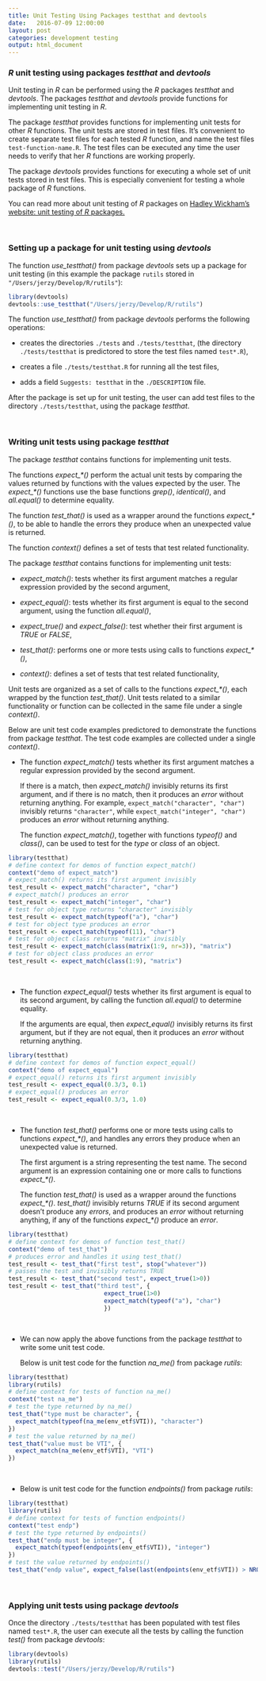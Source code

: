 ```yaml
---
title: Unit Testing Using Packages testthat and devtools
date:   2016-07-09 12:00:00
layout: post
categories: development testing
output: html_document
---
```


### *R* unit testing using packages *testthat* and *devtools*

Unit testing in *R* can be performed using the *R* packages *testthat* and *devtools*. 
The packages *testthat* and *devtools* provide functions for implementing unit testing in *R*.  

The package *testthat* provides functions for implementing unit tests for other *R* functions.  The unit tests are stored in test files.  It's convenient to create separate test files for each tested *R* function, and name the test files `test-function-name.R`.  The test files can be executed any time the user needs to verify that her *R* functions are working properly.  

The package *devtools* provides functions for executing a whole set of unit tests stored in test files.  This is especially convenient for testing a whole package of *R* functions. 

You can read more about unit testing of *R* packages on 
<a href="http://r-pkgs.had.co.nz/tests.html" target="_blank"> Hadley Wickham's website: unit testing of *R* packages. </a>

<br>


### Setting up a package for unit testing using *devtools*

The function *use_testthat()* from package *devtools* sets up a package for unit testing (in this example the package `rutils` stored in `"/Users/jerzy/Develop/R/rutils"`): 
```r
library(devtools)
devtools::use_testthat("/Users/jerzy/Develop/R/rutils")
```

The function *use_testthat()* from package *devtools* performs the following operations:

+ creates the directories `./tests` and `./tests/testthat`, (the directory `./tests/testthat` is predictored to store the test files named `test*.R`),

+ creates a file `./tests/testthat.R` for running all the test files,

+ adds a field `Suggests: testthat` in the `./DESCRIPTION` file.

After the package is set up for unit testing, the user can add test files to the 
directory `./tests/testthat`, using the package *testthat*. 

<br>


### Writing unit tests using package *testthat*

The package *testthat* contains functions for implementing unit tests. 

The functions *expect_\*()* perform the actual unit tests by comparing the values returned by functions with the values expected by the user.  The *expect_\*()* functions use the base functions *grep()*, *identical()*, and *all.equal()* to determine equality. 

The function *test_that()* is used as a wrapper around the functions *expect_\*()*, to be able to handle the errors they produce when an unexpected value is returned. 

The function *context()* defines a set of tests that test related functionality. 
 
The package *testthat* contains functions for implementing unit tests:

+ *expect_match()*: tests whether its first argument matches a regular expression provided by the second argument,

+ *expect_equal()*: tests whether its first argument is equal to the second argument, using the function *all.equal()*,

+ *expect_true()* and *expect_false()*: test whether their first argument is *TRUE* or *FALSE*,

+ *test_that()*: performs one or more tests using calls to functions *expect_\*()*,

+ *context()*: defines a set of tests that test related functionality,

Unit tests are organized as a set of calls to the functions *expect_\*()*, each wrapped by the function *test_that()*. 
Unit tests related to a similar functionality or function can be collected in the same file under a single *context()*.

Below are unit test code examples predictored to demonstrate the functions from package *testthat*.  The test code examples are collected under a single *context()*. 

+ The function *expect_match()* tests whether its first argument matches a regular expression provided by the second argument.

    If there is a match, then *expect_match()* invisibly returns its first argument, and if there is no match, then it produces an *error* without returning anything.
For example, `expect_match("character", "char")` invisibly returns `"character"`, while `expect_match("integer", "char")` produces an *error* without returning anything.

    The function *expect_match()*, together with functions *typeof()* and *class()*, can be used to test for the *type* or *class* of an object.

```r
library(testthat)
# define context for demos of function expect_match()
context("demo of expect_match")
# expect_match() returns its first argument invisibly
test_result <- expect_match("character", "char")
# expect_match() produces an error
test_result <- expect_match("integer", "char")
# test for object type returns "character" invisibly
test_result <- expect_match(typeof("a"), "char")
# test for object type produces an error
test_result <- expect_match(typeof(11), "char")
# test for object class returns "matrix" invisibly
test_result <- expect_match(class(matrix(1:9, nr=3)), "matrix")
# test for object class produces an error
test_result <- expect_match(class(1:9), "matrix")
```
<br>

+ The function *expect_equal()* tests whether its first argument is equal to its second argument, by calling the function *all.equal()* to determine equality. 

    If the arguments are equal, then *expect_equal()* invisibly returns its first argument, but if they are not equal, then it produces an *error* without returning anything.

```r
library(testthat)
# define context for demos of function expect_equal()
context("demo of expect_equal")
# expect_equal() returns its first argument invisibly
test_result <- expect_equal(0.3/3, 0.1)
# expect_equal() produces an error
test_result <- expect_equal(0.3/3, 1.0)
```
<br>

+ The function *test_that()* performs one or more tests using calls to functions *expect_\*()*, and handles any errors they produce when an unexpected value is returned. 

    The first argument is a string representing the test name.  The second argument is an expression containing one or more calls to functions *expect_\*()*. 

    The function *test_that()* is used as a wrapper around the functions *expect_\*()*.
*test_that()* invisibly returns *TRUE* if its second argument doesn't produce any *errors*, and produces an *error* without returning anything, if any of the functions *expect_\*()* produce an *error*.

```r
library(testthat)
# define context for demos of function test_that()
context("demo of test_that")
# produces error and handles it using test_that()
test_result <- test_that("first test", stop("whatever"))
# passes the test and invisibly returns TRUE
test_result <- test_that("second test", expect_true(1>0))
test_result <- test_that("third test", {
                           expect_true(1>0) 
                           expect_match(typeof("a"), "char")
                           })
```
<br>

+ We can now apply the above functions from the package *testthat* to write some unit test code.

    Below is unit test code for the function *na_me()* from package *rutils*:

```r
library(testthat)
library(rutils)
# define context for tests of function na_me()
context("test na_me")
# test the type returned by na_me()
test_that("type must be character", {
  expect_match(typeof(na_me(env_etf$VTI)), "character")
})
# test the value returned by na_me()
test_that("value must be VTI", {
  expect_match(na_me(env_etf$VTI), "VTI")
})
```

<br>

+ Below is unit test code for the function *endpoints()* from package *rutils*:

```r
library(testthat)
library(rutils)
# define context for tests of function endpoints()
context("test endp")
# test the type returned by endpoints()
test_that("endp must be integer", {
  expect_match(typeof(endpoints(env_etf$VTI)), "integer")
})
# test the value returned by endpoints()
test_that("endp value", expect_false(last(endpoints(env_etf$VTI)) > NROW(env_etf$VTI)))
```

<br>


### Applying unit tests using package *devtools*

Once the directory `./tests/testthat` has been populated with test files named `test*.R`, the user can execute all the tests by calling the function *test()* from package *devtools*: 
```r
library(devtools)
library(rutils)
devtools::test("/Users/jerzy/Develop/R/rutils")
```

